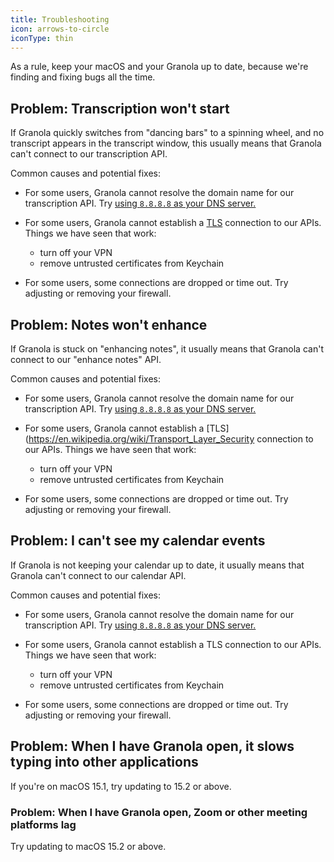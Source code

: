 ```yaml
---
title: Troubleshooting
icon: arrows-to-circle
iconType: thin
---
```


As a rule, keep your macOS and your Granola up to date,
because we're finding and fixing bugs all the time.

## Problem: Transcription won't start

If Granola quickly switches from "dancing bars" to a spinning wheel,
and no transcript appears in the transcript window,
this usually means that Granola can't connect to our transcription API.

Common causes and potential fixes:

- For some users, Granola cannot resolve the domain name for our transcription API.
  Try [using `8.8.8.8` as your DNS server.](https://developers.google.com/speed/public-dns/docs/using#macos)
- For some users, Granola cannot establish a [TLS](https://en.wikipedia.org/wiki/Transport_Layer_Security) connection to our APIs.
  Things we have seen that work:

  - turn off your VPN
  - remove untrusted certificates from Keychain

- For some users, some connections are dropped or time out.
  Try adjusting or removing your firewall.

## Problem: Notes won't enhance

If Granola is stuck on "enhancing notes",
it usually means that Granola can't connect to our "enhance notes" API.

Common causes and potential fixes:

- For some users, Granola cannot resolve the domain name for our transcription API.
  Try [using `8.8.8.8` as your DNS server.](https://developers.google.com/speed/public-dns/docs/using#macos)
- For some users, Granola cannot establish a [TLS](https://en.wikipedia.org/wiki/Transport_Layer_Security connection to our APIs.
  Things we have seen that work:

  - turn off your VPN
  - remove untrusted certificates from Keychain

- For some users, some connections are dropped or time out.
  Try adjusting or removing your firewall.

## Problem: I can't see my calendar events

If Granola is not keeping your calendar up to date,
it usually means that Granola can't connect to our calendar API.

Common causes and potential fixes:

- For some users, Granola cannot resolve the domain name for our transcription API.
  Try [using `8.8.8.8` as your DNS server.](https://developers.google.com/speed/public-dns/docs/using#macos)
- For some users, Granola cannot establish a TLS connection to our APIs.
  Things we have seen that work:

  - turn off your VPN
  - remove untrusted certificates from Keychain

- For some users, some connections are dropped or time out.
  Try adjusting or removing your firewall.

## Problem: When I have Granola open, it slows typing into other applications

If you're on macOS 15.1, try updating to 15.2 or above.

### Problem: When I have Granola open, Zoom or other meeting platforms lag

Try updating to macOS 15.2 or above.

